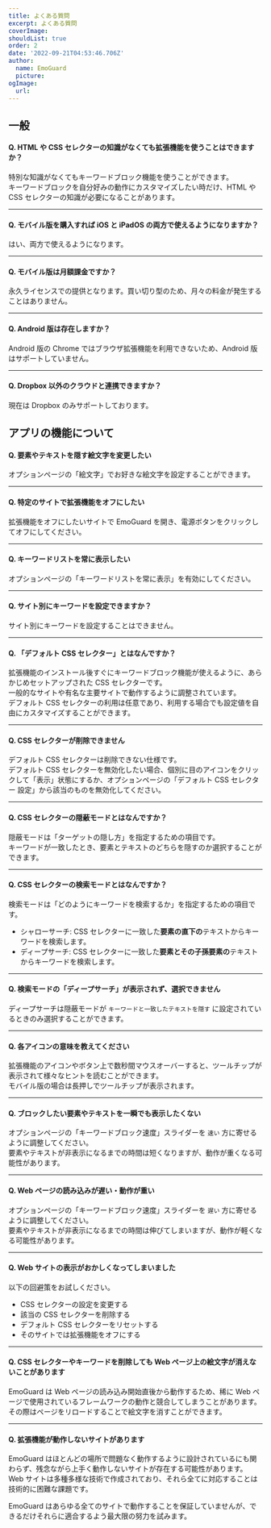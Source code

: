 ```yaml
---
title: よくある質問
excerpt: よくある質問
coverImage:
shouldList: true
order: 2
date: '2022-09-21T04:53:46.706Z'
author:
  name: EmoGuard
  picture:
ogImage:
  url:
---
```


## 一般

#### Q. HTML や CSS セレクターの知識がなくても拡張機能を使うことはできますか？

特別な知識がなくてもキーワードブロック機能を使うことができます。  
キーワードブロックを自分好みの動作にカスタマイズしたい時だけ、HTML や CSS セレクターの知識が必要になることがあります。

---

#### Q. モバイル版を購入すれば iOS と iPadOS の両方で使えるようになりますか？

はい、両方で使えるようになります。

---

#### Q. モバイル版は月額課金ですか？

永久ライセンスでの提供となります。買い切り型のため、月々の料金が発生することはありません。

---

#### Q. Android 版は存在しますか？

Android 版の Chrome ではブラウザ拡張機能を利用できないため、Android 版はサポートしていません。

---

#### Q. Dropbox 以外のクラウドと連携できますか？

現在は Dropbox のみサポートしております。

## アプリの機能について

#### Q. 要素やテキストを隠す絵文字を変更したい

オプションページの「絵文字」でお好きな絵文字を設定することができます。

---

#### Q. 特定のサイトで拡張機能をオフにしたい

拡張機能をオフにしたいサイトで EmoGuard を開き、電源ボタンをクリックしてオフにしてください。

---

#### Q. キーワードリストを常に表示したい

オプションページの「キーワードリストを常に表示」を有効にしてください。

---

#### Q. サイト別にキーワードを設定できますか？

サイト別にキーワードを設定することはできません。

---

#### Q. 「デフォルト CSS セレクター」とはなんですか？

拡張機能のインストール後すぐにキーワードブロック機能が使えるように、あらかじめセットアップされた CSS セレクターです。  
一般的なサイトや有名な主要サイトで動作するように調整されています。  
デフォルト CSS セレクターの利用は任意であり、利用する場合でも設定値を自由にカスタマイズすることができます。

---

#### Q. CSS セレクターが削除できません

デフォルト CSS セレクターは削除できない仕様です。  
デフォルト CSS セレクターを無効化したい場合、個別に目のアイコンをクリックして「表示」状態にするか、オプションページの「デフォルト CSS セレクター 設定」から該当のものを無効化してください。

---

#### Q. CSS セレクターの隠蔽モードとはなんですか？

隠蔽モードは「ターゲットの隠し方」を指定するための項目です。  
キーワードが一致したとき、要素とテキストのどちらを隠すのか選択することができます。

---

#### Q. CSS セレクターの検索モードとはなんですか？

検索モードは「どのようにキーワードを検索するか」を指定するための項目です。

- シャローサーチ: CSS セレクターに一致した**要素の直下の**テキストからキーワードを検索します。
- ディープサーチ: CSS セレクターに一致した**要素とその子孫要素の**テキストからキーワードを検索します。

---

#### Q. 検索モードの「ディープサーチ」が表示されず、選択できません

ディープサーチは隠蔽モードが `キーワードと一致したテキストを隠す` に設定されているときのみ選択することができます。

---

#### Q. 各アイコンの意味を教えてください

拡張機能のアイコンやボタン上で数秒間マウスオーバーすると、ツールチップが表示されて様々なヒントを読むことができます。  
モバイル版の場合は長押しでツールチップが表示されます。

---

#### Q. ブロックしたい要素やテキストを一瞬でも表示したくない

オプションページの「キーワードブロック速度」スライダーを `速い` 方に寄せるように調整してください。  
要素やテキストが非表示になるまでの時間は短くなりますが、動作が重くなる可能性があります。

---

#### Q. Web ページの読み込みが遅い・動作が重い

オプションページの「キーワードブロック速度」スライダーを `遅い` 方に寄せるように調整してください。  
要素やテキストが非表示になるまでの時間は伸びてしまいますが、動作が軽くなる可能性があります。

---

#### Q. Web サイトの表示がおかしくなってしまいました

以下の回避策をお試しください。

- CSS セレクターの設定を変更する
- 該当の CSS セレクターを削除する
- デフォルト CSS セレクターをリセットする
- そのサイトでは拡張機能をオフにする

---

#### Q. CSS セレクターやキーワードを削除しても Web ページ上の絵文字が消えないことがあります

EmoGuard は Web ページの読み込み開始直後から動作するため、稀に Web ページで使用されているフレームワークの動作と競合してしまうことがあります。  
その際はページをリロードすることで絵文字を消すことができます。

---

#### Q. 拡張機能が動作しないサイトがあります

EmoGuard はほとんどの場所で問題なく動作するように設計されているにも関わらず、残念ながら上手く動作しないサイトが存在する可能性があります。  
Web サイトは多種多様な技術で作成されており、それら全てに対応することは技術的に困難な課題です。

EmoGuard はあらゆる全てのサイトで動作することを保証していませんが、できるだけそれらに適合するよう最大限の努力を試みます。
